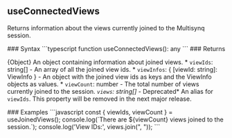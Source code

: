 ## useConnectedViews

<a id="useconnectedviews"></a>
<p>Returns information about the views currently joined to the Multisynq session.</p>
### Syntax
```typescript
function useConnectedViews(): any
```
### Returns
<ResponseField type="any">
<p>{Object} An object containing information about joined views. * <code>viewIds</code>: string[] - An array of all the joined view ids. * <code>viewInfos</code>: { [viewId: string]: ViewInfo<T> } - An object with the joined view ids as keys and the ViewInfo objects as values. * <code>viewCount</code>: number - The total number of views currently joined to the session. <em> <code>views</code>: string[] - </em>Deprecated* An alias for <code>viewIds</code>. This property will be removed in the next major release.</p>
</ResponseField>
### Examples
<CodeGroup>
```javascript
const { viewIds, viewCount } = useJoinedViews();
console.log(`There are ${viewCount} views joined to the session.`);
console.log('View IDs:', views.join(", "));
```
</CodeGroup>